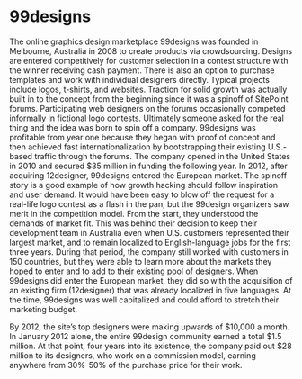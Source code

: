 # 99designs
 
The online graphics design marketplace 99designs was founded in Melbourne, Australia in 2008 to create products via crowdsourcing. Designs are entered competitively for customer selection in a contest structure with the winner receiving cash payment. There is also an option to purchase templates and work with individual designers directly. Typical projects include logos, t-shirts, and websites.
 Traction for solid growth was actually built in to the concept from the beginning since it was a spinoff of SitePoint forums. Participating web designers on the forums occasionally competed informally in fictional logo contests. Ultimately someone asked for the real thing and the idea was born to spin off a company.
 99designs was profitable from year one because they began with proof of concept and then achieved fast internationalization by bootstrapping their existing U.S.-based traffic through the forums. The company opened in the United States in 2010 and secured $35 million in funding the following year. In 2012, after acquiring 12designer, 99designs entered the European market.
 The spinoff story is a good example of how growth hacking should follow inspiration and user demand. It would have been easy to blow off the request for a real-life logo contest as a flash in the pan, but the 99design organizers saw merit in the competition model.
 From the start, they understood the demands of market fit. This was behind their decision to keep their development team in Australia even when U.S. customers represented their largest market, and to remain localized to English-language jobs for the first three years.
 During that period, the company still worked with customers in 150 countries, but they were able to learn more about the markets they hoped to enter and to add to their existing pool of designers.
 When 99designs did enter the European market, they did so with the acquisition of an existing firm (12designer) that was already localized in five languages. At the time, 99designs was well capitalized and could afford to stretch their marketing budget.

By 2012, the site’s top designers were making upwards of $10,000 a month. In January 2012 alone, the entire 99design community earned a total $1.5 million. At that point, four years into its existence, the company paid out $28 million to its designers, who work on a commission model, earning anywhere from 30%-50% of the purchase price for their work.
 
 
 
 
